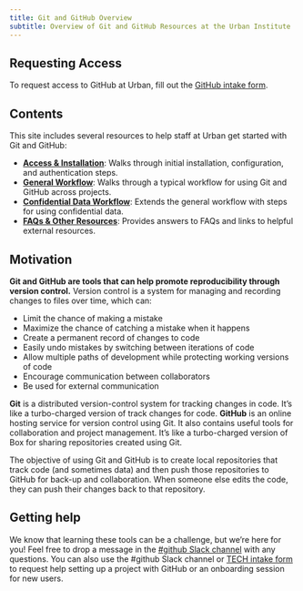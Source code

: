 ```yaml
---
title: Git and GitHub Overview  
subtitle: Overview of Git and GitHub Resources at the Urban Institute 
---
```


::: {.callout-note}
## Requesting Access 
To request access to GitHub at Urban, fill out the [GitHub intake form](https://app.smartsheet.com/b/form/9f0c5ba330dd4b73980fe5a6e17216b5).
:::

## Contents  
This site includes several resources to help staff at Urban get started with Git and GitHub: 

* [**Access & Installation**](https://ui-research.github.io/reproducibility-at-urban/git-installation.html): Walks through initial installation, configuration, and authentication steps. 
* [**General Workflow**](https://ui-research.github.io/reproducibility-at-urban/git-workflow.html): Walks through a typical workflow for using Git and GitHub across projects.
* [**Confidential Data Workflow**](https://ui-research.github.io/reproducibility-at-urban/git-y-drive.html): Extends the general workflow with steps for using confidential data. 
* [**FAQs & Other Resources**](https://ui-research.github.io/reproducibility-at-urban/git-faqs.html): Provides answers to FAQs and links to helpful external resources.

## Motivation

**Git and GitHub are tools that can help promote reproducibility through version control.** Version control is a system for managing and recording changes to files over time, which can: 

* Limit the chance of making a mistake 
* Maximize the chance of catching a mistake when it happens
* Create a permanent record of changes to code
* Easily undo mistakes by switching between iterations of code
* Allow multiple paths of development while protecting working versions of code
* Encourage communication between collaborators
* Be used for external communication

**Git** is a distributed version-control system for tracking changes in code. It's like a turbo-charged version of track changes for code. **GitHub** is an online hosting service for version control using Git. It also contains useful tools for collaboration and project management. It's like a turbo-charged version of Box for sharing repositories created using Git.

The objective of using Git and GitHub is to create local repositories that track code (and sometimes data) and then push those repositories to GitHub for back-up and collaboration. When someone else edits the code, they can push their changes back to that repository.

## Getting help  
We know that learning these tools can be a challenge, but we’re here for you! Feel free to drop a message in the <a href="https://theurbaninstitute.slack.com/archives/C6J9AALDR" target="_blank">#github Slack channel</a> with any questions. You can also use the #github Slack channel or [TECH intake form](https://app.smartsheet.com/b/form?EQBCT=5b8bcb21f39c4f19b96c448e4a6622a0) to request help setting up a project with GitHub or an onboarding session for new users. 